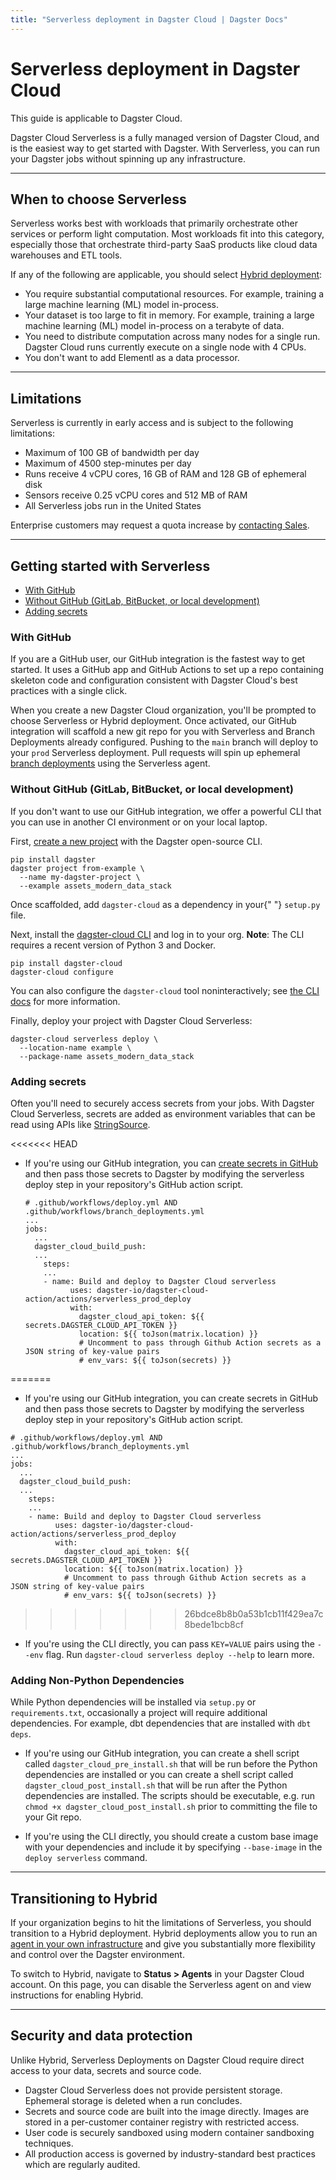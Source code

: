 ```yaml
---
title: "Serverless deployment in Dagster Cloud | Dagster Docs"
---
```


# Serverless deployment in Dagster Cloud

<Note>This guide is applicable to Dagster Cloud.</Note>

Dagster Cloud Serverless is a fully managed version of Dagster Cloud, and is the easiest way to get started with Dagster. With Serverless, you can run your Dagster jobs without spinning up any infrastructure.

---

## When to choose Serverless

Serverless works best with workloads that primarily orchestrate other services or perform light computation. Most workloads fit into this category, especially those that orchestrate third-party SaaS products like cloud data warehouses and ETL tools.

If any of the following are applicable, you should select [Hybrid deployment](/dagster-cloud/deployment/hybrid):

- You require substantial computational resources. For example, training a large machine learning (ML) model in-process.
- Your dataset is too large to fit in memory. For example, training a large machine learning (ML) model in-process on a terabyte of data.
- You need to distribute computation across many nodes for a single run. Dagster Cloud runs currently execute on a single node with 4 CPUs.
- You don't want to add Elementl as a data processor.

---

## Limitations

Serverless is currently in early access and is subject to the following limitations:

- Maximum of 100 GB of bandwidth per day
- Maximum of 4500 step-minutes per day
- Runs receive 4 vCPU cores, 16 GB of RAM and 128 GB of ephemeral disk
- Sensors receive 0.25 vCPU cores and 512 MB of RAM
- All Serverless jobs run in the United States

Enterprise customers may request a quota increase by [contacting Sales](mailto:sales@elementl.com).

---

## Getting started with Serverless

- [With GitHub](#with-github)
- [Without GitHub (GitLab, BitBucket, or local development)](#without-github-gitlab-bitbucket-or-local-development)
- [Adding secrets](#adding-secrets)

### With GitHub

If you are a GitHub user, our GitHub integration is the fastest way to get started. It uses a GitHub app and GitHub Actions to set up a repo containing skeleton code and configuration consistent with Dagster Cloud's best practices with a single click.

When you create a new Dagster Cloud organization, you'll be prompted to choose Serverless or Hybrid deployment. Once activated, our GitHub integration will scaffold a new git repo for you with Serverless and Branch Deployments already configured. Pushing to the `main` branch will deploy to your `prod` Serverless deployment. Pull requests will spin up ephemeral [branch deployments](/dagster-cloud/developing-testing/branch-deployments) using the Serverless agent.

### Without GitHub (GitLab, BitBucket, or local development)

If you don't want to use our GitHub integration, we offer a powerful CLI that you can use in another CI environment or on your local laptop.

First, [create a new project](https://docs.dagster.io/getting-started/create-new-project#create-a-new-project) with the Dagster open-source CLI.

```shell
pip install dagster
dagster project from-example \
  --name my-dagster-project \
  --example assets_modern_data_stack
```

<Note>
  Once scaffolded, add <code>dagster-cloud</code> as a dependency in your{" "}
  <code>setup.py</code> file.
</Note>

Next, install the [dagster-cloud CLI](/dagster-cloud/developing-testing/dagster-cloud-cli) and log in to your org. **Note**: The CLI requires a recent version of Python 3 and Docker.

```shell
pip install dagster-cloud
dagster-cloud configure
```

You can also configure the `dagster-cloud` tool noninteractively; see [the CLI docs](/dagster-cloud/developing-testing/dagster-cloud-cli#environment-variables-and-cli-options) for more information.

Finally, deploy your project with Dagster Cloud Serverless:

```shell
dagster-cloud serverless deploy \
  --location-name example \
  --package-name assets_modern_data_stack
```

### Adding secrets

Often you'll need to securely access secrets from your jobs. With Dagster Cloud Serverless, secrets are added as environment variables that can be read using APIs like [StringSource](/guides/dagster/transitioning-data-pipelines-from-development-to-production#part-two-deployment).

<<<<<<< HEAD
- If you're using our GitHub integration, you can [create secrets in GitHub](https://docs.github.com/en/actions/security-guides/encrypted-secrets) and then pass those secrets to Dagster by modifying the serverless deploy step in your repository's GitHub action script.

  ```shell
  # .github/workflows/deploy.yml AND .github/workflows/branch_deployments.yml
  ...
  jobs:
    ...
    dagster_cloud_build_push:
    ...
      steps:
      ...
      - name: Build and deploy to Dagster Cloud serverless
            uses: dagster-io/dagster-cloud-action/actions/serverless_prod_deploy
            with:
              dagster_cloud_api_token: ${{ secrets.DAGSTER_CLOUD_API_TOKEN }}
              location: ${{ toJson(matrix.location) }}
              # Uncomment to pass through Github Action secrets as a JSON string of key-value pairs
              # env_vars: ${{ toJson(secrets) }}
  ```
=======
- If you're using our GitHub integration, you can create secrets in GitHub and then pass those secrets to Dagster by modifying the serverless deploy step in your repository's GitHub action script.

```shell
# .github/workflows/deploy.yml AND .github/workflows/branch_deployments.yml
...
jobs:
  ...
  dagster_cloud_build_push:
  ...
    steps:
    ...
    - name: Build and deploy to Dagster Cloud serverless
          uses: dagster-io/dagster-cloud-action/actions/serverless_prod_deploy
          with:
            dagster_cloud_api_token: ${{ secrets.DAGSTER_CLOUD_API_TOKEN }}
            location: ${{ toJson(matrix.location) }}
            # Uncomment to pass through Github Action secrets as a JSON string of key-value pairs
            # env_vars: ${{ toJson(secrets) }}
```
>>>>>>> 26bdce8b8b0a53b1cb11f429ea7c8bede1bcb8cf

- If you're using the CLI directly, you can pass `KEY=VALUE` pairs using the `--env` flag. Run `dagster-cloud serverless deploy --help` to learn more.

### Adding Non-Python Dependencies

While Python dependencies will be installed via `setup.py` or `requirements.txt`, occasionally a project will require additional dependencies. For example, dbt dependencies that are installed with `dbt deps`.

- If you're using our GitHub integration, you can create a shell script called `dagster_cloud_pre_install.sh` that will be run before the Python dependencies are installed or you can create a shell script called `dagster_cloud_post_install.sh` that will be run after the Python dependencies are installed. The scripts should be executable, e.g. run `chmod +x dagster_cloud_post_install.sh` prior to committing the file to your Git repo.

- If you're using the CLI directly, you should create a custom base image with your dependencies and include it by specifying `--base-image` in the `deploy serverless` command.

---

## Transitioning to Hybrid

If your organization begins to hit the limitations of Serverless, you should transition to a Hybrid deployment. Hybrid deployments allow you to run an [agent in your own infrastructure](/dagster-cloud/deployment/agents) and give you substantially more flexibility and control over the Dagster environment.

To switch to Hybrid, navigate to **Status > Agents** in your Dagster Cloud account. On this page, you can disable the Serverless agent on and view instructions for enabling Hybrid.

---

## Security and data protection

Unlike Hybrid, Serverless Deployments on Dagster Cloud require direct access to your data, secrets and source code.

- Dagster Cloud Serverless does not provide persistent storage. Ephemeral storage is deleted when a run concludes.
- Secrets and source code are built into the image directly. Images are stored in a per-customer container registry with restricted access.
- User code is securely sandboxed using modern container sandboxing techniques.
- All production access is governed by industry-standard best practices which are regularly audited.
